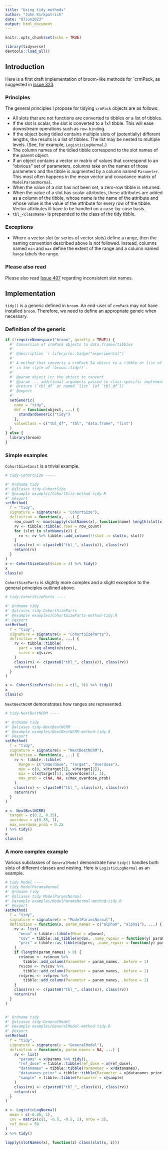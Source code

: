 ```yaml
---
title: "Using tidy methods"
author: "John Kirkpatrick"
date: "07Jun2023"
output: html_document
---
```


```r
knitr::opts_chunk$set(echo = TRUE)

library(tidyverse)
devtools::load_all()
```

## Introduction
Here is a first draft implementation of broom-like methods for `crmPack, as suggested in [issue 323](https://github.com/Roche/crmPack/issues/323).

### Principles
The general principles I propose for tidying `crmPack` objects are as follows:

* All slots that are not functions are converted to tibbles or a list of tibbles.
* If the slot is scalar, the slot is converted to a 1x1 tibble.  This will ease downstream operations such as `row-bind`ing.
* If the object being tidied contains multiple slots of (potentially) different lengths, the results is a list of tibbles.  The list may be nested to multiple levels.  (See, for example, `LogisticLogNormal`.)
* The column names of the tidied tibble correspond to the slot names of the parent object.
* If an object contains a vector or matrix of values that correspond to an "obvious" set of parameters, columns take on the names of those parameters and the tibble is augmented by a column named `Parameter`.  This most often happens in the mean vector and covariance matrix of `ModelParamsNormal`.
* When the value of a slot has not been set, a zero-row tibble is returned.
* When the value of a slot has scalar attributes, these attributes are added as a column of the tibble, whose name is the name of the attribute and whose value is the value of the attribute for every row of the tibble.  Vector attributes ill have to be handled on a case-by-case basis.
* `tbl_<className>` is prepended to the class of the tidy tibble.

### Exceptions
*  Where a vector slot (or series of vector slots) define a range, then the naming convention described above is not followed.  Instead, columns named `min` and `max` define the extent of the range and a column named `Range` labels the range.

### Please also read
Please also read [Issue 407](https://github.com/Roche/crmPack/issues/407) regarding inconsistent slot names.

## Implementation
`tidy()` is a generic defined in `broom`.  An end-user of `crmPack` may not have installed `broom`.  Therefore, we need to define an appropriate geneic when necessary.

### Definition of the generic
```r
if (!requireNamespace("broom", quietly = TRUE)) {
  #' Conversion of crmPack objects to data.frames/tibbles
  #'
  #' @description `r lifecycle::badge("experimental")`
  #'
  #' A method that converts a crmPack S4 object to a tibble or list of tibbles,
  #' in the style of `broom::tidy()`.
  #'
  #' @param object \cr the object to convert
  #' @param ... additional arguments passed to class-specific implementations.
  #' @return (`tbl_df` or named `list` [of `tbl_df`])
  #' @export
  #'
  setGeneric(
    name = "tidy",
    def = function(object, ...) {
      standardGeneric("tidy")
    },
    valueClass = c("tbl_df", "tbl", "data.frame", "list")
  )
} else {
  library(broom)
}
```

### Simple examples

`CohortSizeConst` is a trivial example.

```r
# tidy-CohortSize ----

#' @rdname tidy
#' @aliases tidy-CohortSize
#' @example examples/CohortSize-method-tidy.R
#' @export
setMethod(
  f = "tidy",
  signature = signature(x = "CohortSize"),
  definition = function(x, ...) {
    row_count <- max(sapply(slotNames(x), function(name) length(slot(x, name))))
    rv <- tibble::tibble(.rows = row_count)
    for (slot in slotNames(x)) {
      rv <- rv %>% tibble::add_column(!!slot := slot(x, slot))
    }
    class(rv) <- c(paste0("tbl_", class(x)), class(rv))
    return(rv)
  }
)
x <- CohortSizeConst(size = 3) %>% tidy()
x
class(x)
```

`CohortSizeParts` is slightly more complex and a slight exception to the general principles outlined above.

```r
# tidy-CohortSizeParts ----

#' @rdname tidy
#' @aliases tidy-CohortSizeParts
#' @example examples/CohortSizeParts-method-tidy.R
#' @export
setMethod(
  f = "tidy",
  signature = signature(x = "CohortSizeParts"),
  definition = function(x, ...) {
    rv <- tibble::tibble(
      part = seq_along(x@sizes),
      sizes = x@sizes
    )
    class(rv) <- c(paste0("tbl_", class(x)), class(rv))
    return(rv)
  }
)

x <- CohortSizeParts(sizes = c(1, 3)) %>% tidy()
x
class(x)
```

`NextBestNCRM` demonstrates how ranges are represented.
```r
# tidy-NextBestNCRM ----

#' @rdname tidy
#' @aliases tidy-NextBestNCRM
#' @example examples/NextBestNCRM-method-tidy.R
#' @export
setMethod(
  f = "tidy",
  signature = signature(x = "NextBestNCRM"),
  definition = function(x, ...) {
    rv <- tibble::tibble(
      Range = c("Underdose", "Target", "Overdose"),
      min = c(0, x@target[1], x@target[2]),
      max = c(x@target[1], x@overdose[1], 1),
      max_prob = c(NA, NA, x@max_overdose_prob)
    )
    class(rv) <- c(paste0("tbl_", class(x)), class(rv))
    return(rv)
  }
)

x <- NextBestNCRM(
  target = c(0.2, 0.35),
  overdose = c(0.35, 1),
  max_overdose_prob = 0.25
) %>% tidy()
x
class(x)
```

### A more complex example
Various subclasses of `GeneralModel` demonstrate how `tidy()` handles both slots of different classes and nesting.  Here is `LogisticLogNormal` as an example.

```r
# tidy Model ----
# tidy ModelParamsNormal
#' @rdname tidy
#' @aliases tidy ModelParamsNormal
#' @example examples/ModelParamsNormal-method-tidy.R
#' @export
setMethod(
  f = "tidy",
  signature = signature(x = "ModelParamsNormal"),
  definition = function(x, param_names = c("alpha0", "alpha1"), ...) {
    rv <- list(
      "mean" = tibble::tibble(Mean = x@mean),
      "cov" = tibble::as_tibble(x@cov, .name_repair = function(y) param_names),
      "prec" = tibble::as_tibble(x@prec, .name_repair = function(y) param_names)
    )
    if (length(param_names) > 0) {
      rv$mean <- rv$mean %>%
        tibble::add_column(Parameter = param_names, .before = 1)
      rv$cov <- rv$cov %>%
        tibble::add_column(Parameter = param_names, .before = 1)
      rv$prec <- rv$prec %>%
        tibble::add_column(Parameter = param_names, .before = 1)
    }
    class(rv) <- c(paste0("tbl_", class(x)), class(rv))
    return(rv)
  }
)


#' @rdname tidy
#' @aliases tidy-GeneralModel
#' @example examples/GeneralModel-method-tidy.R
#' @export
setMethod(
  f = "tidy",
  signature = signature(x = "GeneralModel"),
  definition = function(x, param_names = NA, ...) {
    rv <- list(
      "params" = x@params %>% tidy(),
      "ref_dose" = tibble::tibble(ref_dose = x@ref_dose),
      "datanames" = tibble::tibble(Parameter = x@datanames),
      "datanames_prior" = tibble::tibble(Parameter = x@datanames_prior),
      "sample" = tibble::tibble(Parameter = x@sample)
    )
    class(rv) <- c(paste0("tbl_", class(x)), class(rv))
    return(rv)
  }
)

x <- LogisticLogNormal(
  mean = c(-0.85, 1),
  cov = matrix(c(1, -0.5, -0.5, 1), nrow = 2),
  ref_dose = 50
)
x %>% tidy()

lapply(slotNames(x), function(z) class(slot(x, z)))
```
